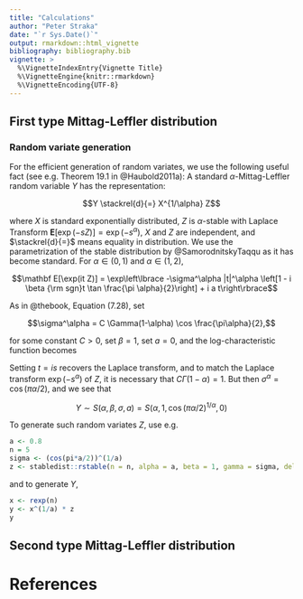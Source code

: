 ```yaml
---
title: "Calculations"
author: "Peter Straka"
date: "`r Sys.Date()`"
output: rmarkdown::html_vignette
bibliography: bibliography.bib
vignette: >
  %\VignetteIndexEntry{Vignette Title}
  %\VignetteEngine{knitr::rmarkdown}
  %\VignetteEncoding{UTF-8}
---
```


## First type Mittag-Leffler distribution

### Random variate generation

For the efficient generation of random variates, we use the following useful fact
(see e.g. Theorem 19.1 in @Haubold2011a):
A standard $\alpha$-Mittag-Leffler random variable $Y$ has the representation: 

$$Y \stackrel{d}{=} X^{1/\alpha} Z$$

where $X$ is standard exponentially distributed, $Z$ is $\alpha$-stable with 
Laplace Transform $\mathbf E[\exp(-sZ)] = \exp(-s^\alpha)$, 
$X$ and $Z$ are independent, and $\stackrel{d}{=}$ means equality in distribution.
We use the parametrization of the stable distribution by @SamorodnitskyTaqqu 
as it has become standard. For $\alpha \in (0,1)$ and $\alpha \in (1,2)$, 

$$\mathbf E[\exp(it Z)] = \exp\left\lbrace -\sigma^\alpha |t|^\alpha
\left[1 - i \beta {\rm sgn}t \tan \frac{\pi \alpha}{2}\right]
+ i a t\right\rbrace$$

As in @thebook, Equation (7.28), set 

$$\sigma^\alpha = C \Gamma(1-\alpha) \cos \frac{\pi\alpha}{2},$$

for some constant $C > 0$, set $\beta = 1$, set $a = 0$, 
and the log-characteristic function becomes 

\begin{align}
-C \frac{\Gamma(2-\alpha)}{1-\alpha} \cos \frac{\pi\alpha}{2}
|t|^\alpha
\left[1 - i\, {\rm sgn}(t) \tan \frac{\pi \alpha}{2}\right]
\\
= -C \Gamma(1-\alpha)|t|^\alpha \left[ \cos \frac{\pi \alpha}{2}
- i\,{\rm sgn}(t) \sin \frac{\pi \alpha}{2}\right]
\\
= -C \Gamma(1-\alpha)|t|^\alpha\left(\exp(-i {\rm sgn}(t) \pi/2)\right)^\alpha
\\
= -C \Gamma(1-\alpha)(-i |t| {\rm sgn}(t))^\alpha
\\
= -C \Gamma(1-\alpha)(-it)^\alpha
\end{align}

Setting $t = is$ recovers the Laplace transform, and to match the
Laplace transform $\exp(-s^\alpha)$ of $Z$, it is necessary that
$C \Gamma(1-\alpha) = 1$. 
But then $\sigma^\alpha = \cos(\pi \alpha/2)$, and we see that

$$Y \sim S(\alpha, \beta, \sigma, a) 
= S(\alpha, 1, \cos(\pi\alpha/2)^{1/\alpha}, 0)$$

To generate such random variates $Z$, use e.g.

```r
a <- 0.8
n = 5
sigma <- (cos(pi*a/2))^(1/a)
z <- stabledist::rstable(n = n, alpha = a, beta = 1, gamma = sigma, delta = 0, pm = 1)
```

and to generate $Y$, 

```r
x <- rexp(n)
y <- x^(1/a) * z
y
```




## Second type Mittag-Leffler distribution


# References